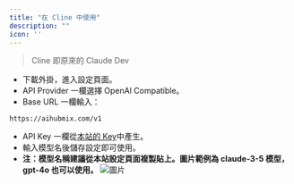 ```yaml
---
title: "在 Cline 中使用"
description: ""
icon: ''
---
```


> Cline 即原來的 Claude Dev

- 下載外掛，進入設定頁面。  
- API Provider 一欄選擇 OpenAl Compatible。  
- Base URL 一欄輸入：
```
https://aihubmix.com/v1
```
- API Key 一欄從[本站的 Key](https://aihubmix.com/token)中產生。  
- 輸入模型名後儲存設定即可使用。
- **注：模型名稱建議從本站設定頁面複製貼上。圖片範例為 claude-3-5 模型，gpt-4o 也可以使用。**
![圖片](../../public/cn/cdev.png) 
